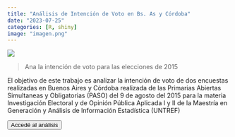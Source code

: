 ```yaml
---
title: "Análisis de Intención de Voto en Bs. As y Córdoba"
date: "2023-07-25"
categories: [R, shiny]
image: "imagen.png"
---
```


![](imagen.png)

> Ana la intención de voto para las elecciones de 2015

El objetivo de este trabajo es analizar la intención de voto de dos encuestas realizadas en Buenos Aires y Córdoba realizada de las Primarias Abiertas Simultaneas y Obligatorias (PASO) del 9 de agosto del 2015 para la materia Investigación Electoral y de Opinión Pública Aplicada I y II de la Maestría en Generación y Análisis de Información Estadística (UNTREF)

<a href="https://rpubs.com/arianabard/intencionvoto2015"> <button type="button" class="btn btn-primary float-end btn-sm">Accedé al análisis</button></a>

<br>

